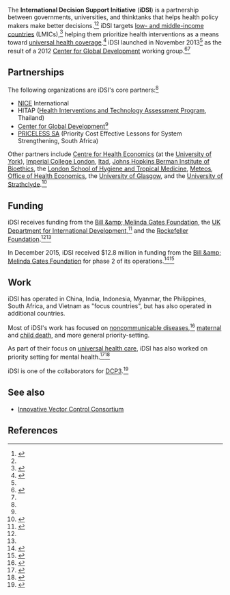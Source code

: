 The '''International Decision Support Initiative''' ('''iDSI''') is a partnership between governments, universities, and thinktanks that helps health policy makers make better decisions.<ref name=about>{{cite web |url=http://www.idsihealth.org/about-us/ |title=ABOUT US |publisher=iDSI |accessdate=May 26, 2016}}</ref><ref name=phase2/> iDSI targets [[Developing country|low- and middle-income countries]] (LMICs),<ref>{{cite journal |url=http://www.bmj.com/content/bmj/352/bmj.i244.full.pdf |title=Role of priority setting in implementing universal health coverage |author=Yot Teerawattananon et al. |publisher=The BMJ}}</ref> helping them prioritize health interventions as a means toward [[universal health coverage]].<ref name=cgdev>{{cite web |url=http://www.cgdev.org/working-group/priority-setting-institutions-global-health |title=Priority-Setting Institutions for Global Health |publisher=Center for Global Development |accessdate=May 29, 2016}}</ref> iDSI launched in November 2013<ref name=about/> as the result of a 2012 [[Center for Global Development]] working group.<ref>{{cite web |url=http://www.impatientoptimists.org/Posts/2016/02/The-International-Decision-Support-Initiative-Is-Scaling-UpThat-Means-Better-Decisions-and-Better-Health |title=The International Decision Support Initiative Is Scaling Up—That Means Better Decisions and Better Health |author=Amanda Glassman |date=February 8, 2016 |website=Impatient Optimists |publisher=Bill &amp; Melinda Gates Foundation}}</ref><ref name=cgdev/>

==Partnerships==

The following organizations are iDSI's core partners:<ref name=phase2/>

* [[National Institute for Health and Care Excellence|NICE]] International
* HITAP ([[Health Interventions and Technology Assessment Program]], Thailand)
* [[Center for Global Development]]<ref name=cgdev/>
* [[PRICELESS SA]] (Priority Cost Effective Lessons for System Strengthening, South Africa)

Other partners include [[Centre for Health Economics]] (at the [[University of York]]), [[Imperial College London]], [[Itad]], [[Johns Hopkins Berman Institute of Bioethics]], the [[London School of Hygiene and Tropical Medicine]], [[Meteos (nonprofit company)|Meteos]], [[Office of Health Economics]], the [[University of Glasgow]], and the [[University of Strathclyde]].<ref>{{cite web |url=http://www.idsihealth.org/who-we-are/supporting-partners/ |title=Supporting Partners |publisher=iDSI |accessdate=May 26, 2016}}</ref>

==Funding==

iDSI receives funding from the [[Bill &amp; Melinda Gates Foundation]], the [[Department for International Development|UK Department for International Development]],<ref>{{cite web |url=https://www.ohe.org/news/international-decision-support-initiative-idsi-mapping-priority-setting-health-17-low-and |title=international Decision Support Initiative (iDSI): Mapping of Priority-setting in Health in 17 Low and Middle Income Countries Across Asia, Latin America and Africa |accessdate=May 29, 2016 |date=April 22, 2015 |publisher=Office of Health Economics}}</ref> and the [[Rockefeller Foundation]].<ref name=about/><ref name=phase2/>

In December 2015, iDSI received $12.8 million in funding from the [[Bill &amp; Melinda Gates Foundation]] for phase 2 of its operations.<ref name="phase2">{{cite web |url=http://www.idsihealth.org/blog/idsi2-launch/ |title=International Decision Support Initiative awarded US$12.8m grant from the Gates Foundation |publisher=iDSI |accessdate=May 26, 2016 |date=January 30, 2016}}</ref><ref>{{cite web |url=http://www.gatesfoundation.org/How-We-Work/Quick-Links/Grants-Database/Grants/2015/12/OPP1134345 |title=National Institute for Health and Care Excellence |date=December 2015 |publisher=Bill &amp; Melinda Gates Foundation}}</ref>

==Work==

iDSI has operated in China, India, Indonesia, Myanmar, the Philippines, South Africa, and Vietnam as "focus countries", but has also operated in additional countries.

Most of iDSI's work has focused on [[noncommunicable diseases]],<ref>{{cite web |url=http://www.idsihealth.org/blog/idsi-in-action/india-2/ |title=iDSI in India |publisher=iDSI |accessdate=June 5, 2016}}</ref> [[Maternal death|maternal]] and [[Child mortality|child death]], and more general priority-setting.

As part of their focus on [[universal health care]], iDSI has also worked on priority setting for mental health.<ref>{{cite web |author = Ryan Li |url=http://blogs.worldbank.org/health/comment/393#comment-393 |title=Thank you for raising such an |accessdate=May 29, 2016 |date=April 25, 2014}}</ref><ref>{{cite web |url=http://www.idsihealth.org/blog/who-we-are/people/ryan-li/ |title=Ryan Li |publisher=iDSI |accessdate=May 29, 2016}}</ref>

iDSI is one of the collaborators for [[Disease Control Priorities Project#DCP3|DCP3]].<ref>{{cite web |url=http://dcp-3.org/collaborators |title=Collaborators |publisher=DCP3 |accessdate=May 26, 2016}}</ref>

==See also==

* [[Innovative Vector Control Consortium]]

==References==

{{reflist|30em}}

